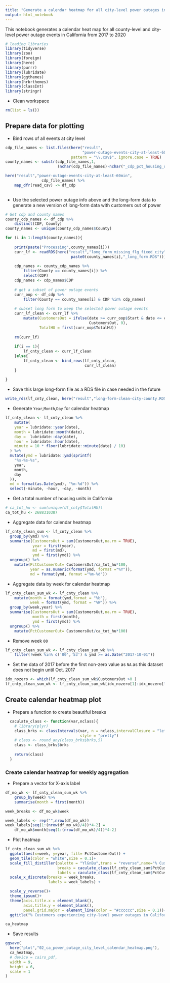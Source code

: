 ```yaml
---
title: "Generate a calendar heatmap for all city-level power outages in California"
output: html_notebook
---
```


This notebook generates a calendar heat map for all county-level and city-level power outage events in California from 2017 to 2020

```r
# loading libraries
library(tidyverse)
library(zoo)
library(foreign)
library(here)
library(purrr)
library(lubridate)
library(ggthemes)
library(hrbrthemes)
library(classInt)
library(stringr)
```


- Clean workspace
```r
rm(list = ls())
```


## Prepare data for plotting

- Bind rows of all events at city level
```r
cdp_file_names <- list.files(here("result",
                                  "power-outage-events-city-at-least-60min"),
                             pattern = "\\.csv$", ignore.case = TRUE)
county_names <- substr(cdp_file_names,1, 
                       (nchar(cdp_file_names)-nchar("_cdp_pct_housing_unit_2017_2020.csv")))

here("result","power-outage-events-city-at-least-60min",
                cdp_file_names) %>%
    map_dfr(read_csv) -> df_cdp
    
```


- Use the selected power outage info above and the long-form data to generate a new version of long-form data with customers out of power


```r
# Get cdp and county names
county_cdp_names <- df_cdp %>%
    distinct(CDP, County)
county_names <- unique(county_cdp_names$County)
```


```r
for (i in 1:length(county_names)){
    
    print(paste("Processing",county_names[i]))
    curr_lf <- readRDS(here("result","long_form_missing_flg_fixed_city",
                             paste0(county_names[i],"_long_form.RDS")))
    
    cdp_names <- county_cdp_names %>%
        filter(County == county_names[i]) %>%
        select(CDP)
    cdp_names <- cdp_names$CDP
    
    # get a subset of power outage events
    curr_oop <- df_cdp %>%
        filter(County == county_names[i] & CDP %in% cdp_names)
    
    # subset long form to keep the selected power outage events
    curr_lf_clean <- curr_lf %>%
        mutate(CustomersOut = ifelse(date >= curr_oop$Start & date <= curr_oop$End,
                                     CustomersOut, 0),
               TotalHU = first(curr_oop$TotalHU))
    
    rm(curr_lf)
    
    if(i == 1){
        lf_cnty_clean <- curr_lf_clean
    }else{
        lf_cnty_clean <- bind_rows(lf_cnty_clean,
                                   curr_lf_clean)
    }
    
}

```

- Save this large long-form file as a RDS file in case needed in the future
```r
write_rds(lf_cnty_clean, here("result","long-form-clean-city-county.RDS"))
```


- Generate `Year`,`Month`,`Day` for calendar heatmap

```r
lf_cnty_clean <- lf_cnty_clean %>%
    mutate(
    year = lubridate::year(date),
    month = lubridate::month(date),
    day =  lubridate::day(date),
    hour = lubridate::hour(date),
    minute = 10 * floor(lubridate::minute(date) / 10)
  ) %>%
  mutate(ymd = lubridate::ymd(sprintf(
    "%s-%s-%s",
    year,
    month,
    day
  )),
  md = format(as.Date(ymd), "%m-%d")) %>%
  select(-minute, -hour, -day, -month)

```

- Get a total number of housing units in California
```r
# ca_tot_hu <- sum(unique(df_cnty$TotalHU))
ca_tot_hu <- 2688310387
```

- Aggregate data for calendar heatmap

```r

lf_cnty_clean_sum <- lf_cnty_clean %>%
  group_by(ymd) %>%
  summarise(CustomersOut = sum(CustomersOut,na.rm = TRUE),
            year = first(year),
            md = first(md),
            ymd = first(ymd)) %>%
  ungroup() %>%
    mutate(PctCustomerOut= CustomersOut/ca_tot_hu*100,
           year = as.numeric(format(ymd, format ="%Y")),
           md = format(ymd, format ="%m-%d"))

```

- Aggregate data by week for calendar heatmap
```r

lf_cnty_clean_sum_wk <- lf_cnty_clean %>%
    mutate(month = format(ymd,format = "%b"),
           week = format(ymd, format = "%W")) %>%
  group_by(week,year) %>%
  summarise(CustomersOut = sum(CustomersOut,na.rm = TRUE),
            month = first(month),
            ymd = first(ymd)) %>%
  ungroup() %>%
    mutate(PctCustomerOut= CustomersOut/ca_tot_hu*100)

```
- Remove week `00`
```r
lf_cnty_clean_sum_wk <- lf_cnty_clean_sum_wk %>%
    filter(!week %in% c('00','53') & ymd >= as.Date("2017-10-01"))
```

- Set the data of 2017 before the first non-zero value as `NA` as this dataset does not begin until Oct. 2017

```r
idx_nozero <- which(lf_cnty_clean_sum_wk$CustomersOut >0 )
lf_cnty_clean_sum_wk <- lf_cnty_clean_sum_wk[idx_nozero[1]:idx_nozero[length(idx_nozero)],]
```

## Create calendar heatmap plot

- Prepare a function to create beautiful breaks
```r
  caculate_class <- function(var,nclass){
    # library(plyr)
    class_brks <- classIntervals(var, n = nclass,intervalClosure = "left",
                                 style = "pretty")
    # class <- round_any(class_brks$brks,5)
    class <- class_brks$brks
    
    return(class)
  }
```

### Create calendar heatmap for weekly aggregation

- Prepare a vector for X-axis label
```r
df_mo_wk <- lf_cnty_clean_sum_wk %>%
    group_by(week) %>%
    summarise(month = first(month))

week_breaks <- df_mo_wk$week

week_labels <- rep("",nrow(df_mo_wk))
week_labels[seq(1:(nrow(df_mo_wk)/4))*4-2] = 
    df_mo_wk$month[seq(1:(nrow(df_mo_wk)/4))*4-2]
```

- Plot heatmap
```r
lf_cnty_clean_sum_wk %>%
  ggplot(aes(x=week, y=year, fill= PctCustomerOut)) + 
  geom_tile(color = "white",size = 0.1)+
  scale_fill_distiller(palette = "YlGnBu",trans = "reverse",name="% Customers\nlost power",
                       breaks = caculate_class(lf_cnty_clean_sum$PctCustomerOut,4),
                       labels = caculate_class(lf_cnty_clean_sum$PctCustomerOut,4)) +
  scale_x_discrete(breaks = week_breaks,
                   labels = week_labels) +

  scale_y_reverse()+
  theme_ipsum()+
  theme(axis.title.x = element_blank(),
        axis.title.y = element_blank(),
        panel.grid.major = element_line(color = "#cccccc",size = 0.1))+
  ggtitle("% Customers experiencing city-level power outages in California each week") -> ca_heatmap

ca_heatmap
```

- Save results
```r
ggsave(
  here("plot","02_ca_power_outage_city_level_calendar_heatmap.png"),
  ca_heatmap,
  # device = cairo_pdf,
  width = 9,
  height = 6,
  scale = 1
)
```
